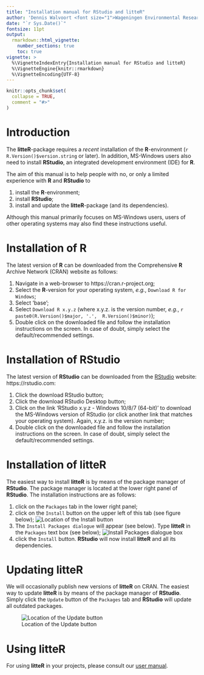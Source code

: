 ---
title: "Installation manual for RStudio and litteR"
author: 'Dennis Walvoort <font size="1">Wageningen Environmental Research, The Netherlands</font><br>Willem van Loon <font size="1"> Rijkswaterstaat, The Netherlands</font>'
date: "`r Sys.Date()`"
fontsize: 11pt
output:
  rmarkdown::html_vignette:
    number_sections: true      
    toc: true
vignette: >
  %\VignetteIndexEntry{Installation manual for RStudio and litteR}
  %\VignetteEngine{knitr::rmarkdown}
  %\VignetteEncoding{UTF-8}
---

```{r setup, include = FALSE}
knitr::opts_chunk$set(
  collapse = TRUE,
  comment = "#>"
)
```



# Introduction

The **litteR**-package requires a _recent_ installation of the **R**-environment (`r R.Version()$version.string` or later). In addition, MS-Windows users also need to install **RStudio**, an integrated development environment (IDE) for **R**.

The aim of this manual is to help people with no, or only a limited experience with **R** and **RStudio** to

1. install the **R**-environment;
1. install **RStudio**;
1. install and update the **litteR**-package (and its dependencies).

Although this manual primarily focuses on MS-Windows users, users of other operating systems may also find these instructions useful.


# Installation of **R**

The latest version of **R** can be downloaded from the Comprehensive **R** Archive Network (CRAN) website as follows:

1. Navigate in a web-browser to https://cran.r-project.org;
1. Select the **R**-version for your operating system, _e.g._, `Download R for Windows`;
1. Select 'base';
1. Select `Download R x.y.z` (where x.y.z. is the version number, _e.g._, `r paste0(R.Version()$major, '.',  R.Version()$minor)`);
1. Double click on the downloaded file and follow the installation instructions on the screen. In case of doubt, simply select the default/recommended settings.


# Installation of **RStudio**

The latest version of **RStudio** can be downloaded from the [RStudio](https://rstudio.com) website: https://rstudio.com:

1. Click the download RStudio button;
1. Click the download RStudio Desktop button;
1. Click on the link 'RStudio x.y.z - Windows 10/8/7 (64-bit)' to download the MS-Windows version of RStudio (or click another link that matches your operating system). Again, x.y.z. is the version number;
1. Double click on the downloaded file and follow the installation instructions on the screen. In case of doubt, simply select the default/recommended settings.


# Installation of **litteR**

The easiest way to install **litteR** is by means of the package manager of **RStudio**. The package manager is located at the lower right panel of **RStudio**. The installation instructions are as follows:

1. click on the `Packages` tab in the lower right panel;
1. click on the `Install` button on the upper left of this tab (see figure below);
![Location of the Install button](fig/rstudio-pkg-man-install.png)
1. The `Install Packages dialogue` will appear (see below). Type **litteR** in the `Packages` text box (see below);
![Install Packages dialogue box](fig/rstudio-pkg-man-cran.png)
1. click the `Install` button. **RStudio** will now install **litteR** and all its dependencies.


# Updating **litteR**

We will occasionally publish new versions of **litteR** on CRAN. The easiest way to update **litteR** is by means of the package manager of **RStudio**. Simply click the `Update` button of the `Packages` tab and **RStudio** will update all outdated packages.

![Location of the Update button](fig/rstudio-pkg-man-update.png)


# Using **litteR**

For using **litteR** in your projects, please consult our [user manual](litter-manual.html).

